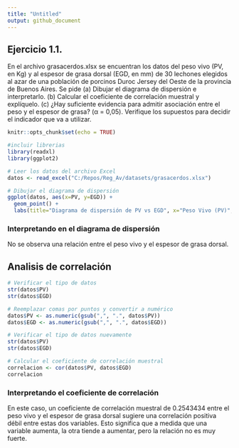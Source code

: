 ```yaml
---
title: "Untitled"
output: github_document
---
```


## Ejercicio 1.1. 

En el archivo grasacerdos.xlsx se encuentran los datos del peso vivo (PV, en Kg) y al espesor de grasa dorsal (EGD, en mm) de 30 lechones
elegidos al azar de una población de porcinos Duroc Jersey del Oeste de la provincia de Buenos Aires. Se pide
(a) Dibujar el diagrama de dispersión e interpretarlo.
(b) Calcular el coeficiente de correlación muestral y explíquelo.
(c) ¿Hay suficiente evidencia para admitir asociación entre el peso y el espesor de grasa? (α = 0,05). Verifique los supuestos para decidir el indicador
que va a utilizar.



```r
knitr::opts_chunk$set(echo = TRUE)
```


```r
#incluir librerias
library(readxl)
library(ggplot2)
```

```r
# Leer los datos del archivo Excel
datos <- read_excel("C:/Repos/Reg_Av/datasets/grasacerdos.xlsx")
```

```r
# Dibujar el diagrama de dispersión
ggplot(datos, aes(x=PV, y=EGD)) +
  geom_point() +
  labs(title="Diagrama de dispersión de PV vs EGD", x="Peso Vivo (PV)", y="Espesor de Grasa Dorsal (EGD)")
```

### Interpretando en el diagrama de dispersión 

No se observa una relación entre el peso vivo y el espesor de grasa dorsal. 

## Analisis de correlación

```r
# Verificar el tipo de datos
str(datos$PV)
str(datos$EGD)
```


```r
# Reemplazar comas por puntos y convertir a numérico
datos$PV <- as.numeric(gsub(",", ".", datos$PV))
datos$EGD <- as.numeric(gsub(",", ".", datos$EGD))
```
```r
# Verificar el tipo de datos nuevamente
str(datos$PV)
str(datos$EGD)
```

```r
# Calcular el coeficiente de correlación muestral
correlacion <- cor(datos$PV, datos$EGD)
correlacion
```

### Interpretando el coeficiente de correlación

 En este caso, un coeficiente de correlación muestral de 0.2543434 entre 
 el peso vivo y el espesor de grasa dorsal sugiere una correlación positiva 
 débil entre estas dos variables. Esto significa que a medida que una variable aumenta, 
 la otra tiende a aumentar, pero la relación no es muy fuerte.


